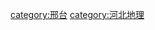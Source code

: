 [[category:邢台|category:邢台]]
[[category:河北地理|category:河北地理]]
<br>{{hideh
|Head = 邢台各区县市所辖乡镇与街道
|FrameStyle   = border:solid 2px #0000ff;
|HeadStyle    = text-align:center;background:transparent;
|ContentStyle = background: #FFFFE0; font size="80%"
}}
{{edit|Template:邢台市桥东区行政区划}}{{邢台市桥东区行政区划|state=expanded}}<br>
{{edit|Template:邢台市桥西区行政区划}}{{邢台市桥西区行政区划|state=expanded}}<br>
{{edit|Template:南宫市行政区划}}{{南宫市行政区划|state=expanded}}<br>
{{edit|Template:沙河市行政区划}}{{沙河市行政区划|state=expanded}}<br>
{{edit|Template:临城县行政区划}}{{临城县行政区划|state=expanded}}<br>
{{edit|Template:内丘县行政区划}}{{内丘县行政区划|state=expanded}}<br>
{{edit|Template:柏乡县行政区划}}{{柏乡县行政区划|state=expanded}}<br>
{{edit|Template:隆尧县行政区划}}{{隆尧县行政区划|state=expanded}}<br>
{{edit|Template:任县行政区划}}{{任县行政区划|state=expanded}}<br>
{{edit|Template:南和县行政区划}}{{南和县行政区划|state=expanded}}<br>
{{edit|Template:宁晋县行政区划}}{{宁晋县行政区划|state=expanded}}<br>
{{edit|Template:巨鹿县行政区划}}{{巨鹿县行政区划|state=expanded}}<br>
{{edit|Template:新河县行政区划}}{{新河县行政区划|state=expanded}}<br>
{{edit|Template:广宗县行政区划}}{{广宗县行政区划|state=expanded}}<br>
{{edit|Template:平乡县行政区划}}{{平乡县行政区划|state=expanded}}<br>
{{edit|Template:威县行政区划}}{{威县行政区划|state=expanded}}<br>
{{edit|Template:清河县行政区划}}{{清河县行政区划|state=expanded}}<br>
{{edit|Template:临西县行政区划}}{{临西县行政区划|state=expanded}}<br>
{{edit|Template:邢台县行政区划}}{{邢台县行政区划|state=expanded}}<br>
{{hidef}}